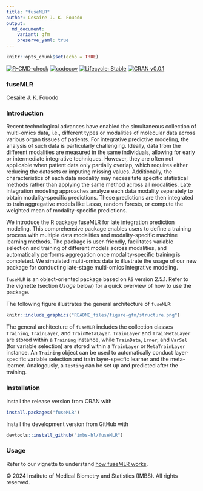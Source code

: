 ```yaml
---
title: "fuseMLR"
author: Cesaire J. K. Fouodo
output: 
  md_document:
    variant: gfm
    preserve_yaml: true
---
```


```r
knitr::opts_chunk$set(echo = TRUE)
```

<!-- badges: start -->
[![R-CMD-check](https://github.com/imbs-hl/fuseMLR/actions/workflows/R-CMD-check.yaml/badge.svg)](https://github.com/imbs-hl/fuseMLR/actions/workflows/R-CMD-check.yaml)
[![codecov](https://codecov.io/github/imbs-hl/fuseMLR/graph/badge.svg?token=SZU7NGK8G8)](https://app.codecov.io/github/imbs-hl/fuseMLR/)
[![Lifecycle: Stable](https://img.shields.io/badge/lifecycle-Stable-green.svg)](https://lifecycle.r-lib.org/articles/stages.html#Stable)
[![CRAN v0.0.1](https://www.r-pkg.org/badges/version/fuseMLR?refresh)](https://cran.r-project.org/web/packages/fuseMLR/)

<!-- badges: end -->

### fuseMLR
Cesaire J. K. Fouodo

### Introduction
Recent technological advances have enabled the simultaneous collection of multi-omics data, i.e., different types or modalities of molecular data across various organ tissues of patients. For integrative predictive modeling, the analysis of such data is particularly challenging. Ideally, data from the different modalities are measured in the same individuals, allowing for early or intermediate integrative techniques. However, they are often not applicable when patient data only partially overlap, which requires either reducing the datasets or imputing missing values. Additionally, the characteristics of each data modality may necessitate specific statistical methods rather than applying the same method across all modalities. Late integration modeling approaches analyze each data modality separately to obtain modality-specific predictions. These predictions are then integrated to train aggregative models like Lasso, random forests, or compute the weighted mean of modality-specific predictions. 

We introduce the R package fuseMLR for late integration prediction modeling. This comprehensive package enables users to define a training process with multiple data modalities and modality-specific machine learning methods. The package is user-friendly, facilitates variable selection and training of different models across modalities, and automatically performs aggregation once modality-specific training is completed. We simulated multi-omics data to illustrate the usage of our new package for conducting late-stage multi-omics integrative modeling.

`fuseMLR` is an object-oriented package based on `R6` version 2.5.1. Refer to the vignette (section *Usage* below) for a quick overview of how to use the package.

The following figure illustrates the general architecture of `fuseMLR`:

```r
knitr::include_graphics("README_files/figure-gfm/structure.png")
```

The general architecture of `fuseMLR` includes the collection classes `Training`, `TrainLayer`, and `TrainMetaLayer`. `TrainLayer` and `TrainMetaLayer` are stored within a `Training` instance, while `TrainData`, `Lrner`, and `VarSel` (for variable selection) are stored within a `TrainLayer` or `MetaTrainLayer` instance. An `Training` object can be used to automatically conduct layer-specific variable selection and train layer-specfic learner and the meta-learner. Analogously, a `Testing` can be set up and predicted after the training.

### Installation

Install the release version from CRAN with

```R
install.packages("fuseMLR")
```

Install the development version from GitHub with

```R
devtools::install_github("imbs-hl/fuseMLR")
```

### Usage

Refer to our vignette to understand [how fuseMLR works](https://cran.r-project.org/web/packages/fuseMLR/vignettes/fuseMLR.html).

&copy; 2024 Institute of Medical Biometry and Statistics (IMBS). All rights reserved.
